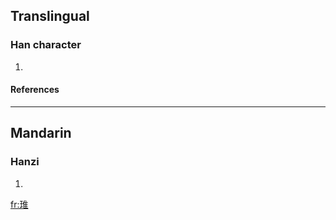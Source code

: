==Translingual==
===Han character===
{{Han char|rn=96|rad=玉|as=08|sn=12|four=|canj=一土人土 (MGOG)}}
# {{defn|Han|sort=玉08}}
====References====
{{Han ref|kx=0734.160|dkj=21055|dj=1146.180|hdz=21122.090|uh=741F|ud=29727}}

----
==Mandarin==
===Hanzi===
{{cmn-hanzi|pin=[[wéi]] (wei2), [[zuó]] (zuo2)|wg=wei<sup>2</sup>, tso<sup>2</sup>}}
# {{defn|Mandarin}}

[[fr:琟]]